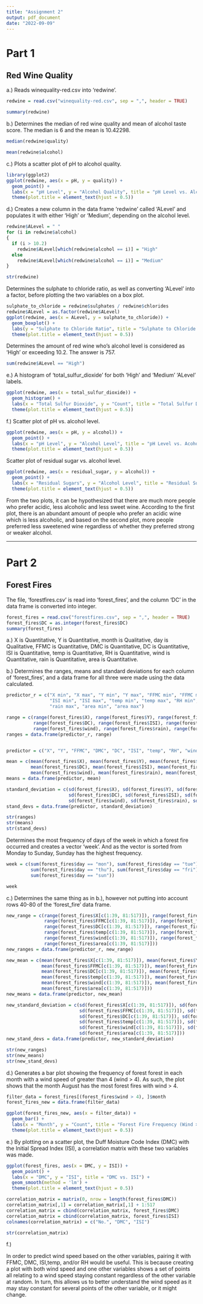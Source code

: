 ---
title: "Assignment 2"
output: pdf_document
date: "2022-09-09"
---

# Part 1

## Red Wine Quality

a.) Reads winequality-red.csv into 'redwine'.

```{r}
redwine = read.csv("winequality-red.csv", sep = ",", header = TRUE)

summary(redwine)
```

b.) Determines the median of red wine quality and mean of alcohol taste score. The median is 6 and the mean is 10.42298.

```{r}
median(redwine$quality)

mean(redwine$alcohol)
```

c.) Plots a scatter plot of pH to alcohol quality.

```{r}
library(ggplot2)
ggplot(redwine, aes(x = pH, y = quality)) + 
  geom_point() +  
  labs(x = "pH Level", y = "Alcohol Quality", title = "pH Level vs. Alcohol Quality") +
  theme(plot.title = element_text(hjust = 0.5))
```

d.) Creates a new column in the data frame 'redwine' called 'ALevel' and populates it with either 'High' or 'Medium', depending on the alcohol level.

```{r}
redwine$ALevel = " "
for (i in redwine$alcohol)
{
  if (i > 10.2)
    redwine$ALevel[which(redwine$alcohol == i)] = "High"
  else
    redwine$ALevel[which(redwine$alcohol == i)] = "Medium"
}

str(redwine)
```

Determines the sulphate to chloride ratio, as well as converting 'ALevel' into a factor, before plotting the two variables on a box plot.

```{r}
sulphate_to_chloride = redwine$sulphates / redwine$chlorides
redwine$ALevel = as.factor(redwine$ALevel)
ggplot(redwine, aes(x = ALevel, y = sulphate_to_chloride)) + 
  geom_boxplot() + 
  labs(y = "Sulphate to Chloride Ratio", title = "Sulphate to Chloride Ratio Boxplot") + 
  theme(plot.title = element_text(hjust = 0.5))
```

Determines the amount of red wine who's alcohol level is considered as 'High' or exceeding 10.2. The answer is 757.

```{r}
sum(redwine$ALevel == "High")
```

e.) A histogram of 'total_sulfur_dioxide' for both 'High' and 'Medium' 'ALevel' labels.

```{r}
ggplot(redwine, aes(x = total_sulfur_dioxide)) +
  geom_histogram() + 
  labs(x = "Total Sulfur Dioxide", y = "Count", title = "Total Sulfur Dioxide Histogram") +
  theme(plot.title = element_text(hjust = 0.5))
```

f.) Scatter plot of pH vs. alcohol level.

```{r}
ggplot(redwine, aes(x = pH, y = alcohol)) + 
  geom_point() +
  labs(x = "pH Level", y = "Alcohol Level", title = "pH Level vs. Acohol Level") +
  theme(plot.title = element_text(hjust = 0.5))
```

Scatter plot of residual sugar vs. alcohol level.

```{r}
ggplot(redwine, aes(x = residual_sugar, y = alcohol)) + 
  geom_point() +
  labs(x = "Residual Sugars", y = "Alcohol Level", title = "Residual Sugars vs. Alcohol Level") +
  theme(plot.title = element_text(hjust = 0.5))
```

From the two plots, it can be hypothesized that there are much more people who prefer acidic, less alcoholic and less sweet wine. According to the first plot, there is an abundant amount of people who prefer an acidic wine which is less alcoholic, and based on the second plot, more people preferred less sweetened wine regardless of whether they preferred strong or weaker alcohol.

------------------------------------------------------------------------

# Part 2

## Forest Fires

The file, 'forestfires.csv' is read into 'forest_fires', and the column 'DC' in the data frame is converted into integer.

```{r}
forest_fires = read.csv("forestfires.csv", sep = ",", header = TRUE)
forest_fires$DC = as.integer(forest_fires$DC)
summary(forest_fires)
```

a.) X is Quantitative, Y is Quantitative, month is Qualitative, day is Qualitative, FFMC is Quantitative, DMC is Quantitative, DC is Quantitative, ISI is Quantitative, temp is Quantitative, RH is Quantitative, wind is Quantitative, rain is Quantitative, area is Quantitative.

b.) Determines the ranges, means and standard deviations for each column of 'forest_fires', and a data frame for all three were made using the data calculated.

```{r}
predictor_r = c("X min", "X max", "Y min", "Y max", "FFMC min", "FFMC max", "DMC min", "DMC max", "DC min", "DC max",
                "ISI min", "ISI max", "temp min", "temp max", "RH min", "RH max", "wind min", "wind max", "rain min", 
                "rain max", "area min", "area max")

range = c(range(forest_fires$X), range(forest_fires$Y), range(forest_fires$FFMC), range(forest_fires$DMC), 
          range(forest_fires$DC), range(forest_fires$ISI), range(forest_fires$temp), range(forest_fires$RH),
          range(forest_fires$wind), range(forest_fires$rain), range(forest_fires$area))
ranges = data.frame(predictor_r, range)


predictor = c("X", "Y", "FFMC", "DMC", "DC", "ISI", "temp", "RH", "wind", "rain", "area")

mean = c(mean(forest_fires$X), mean(forest_fires$Y), mean(forest_fires$FFMC), mean(forest_fires$DMC), 
         mean(forest_fires$DC), mean(forest_fires$ISI), mean(forest_fires$temp), mean(forest_fires$RH),
         mean(forest_fires$wind), mean(forest_fires$rain), mean(forest_fires$area))
means = data.frame(predictor, mean)

standard_deviation = c(sd(forest_fires$X), sd(forest_fires$Y), sd(forest_fires$FFMC), sd(forest_fires$DMC), 
                       sd(forest_fires$DC), sd(forest_fires$ISI), sd(forest_fires$temp), sd(forest_fires$RH),
                       sd(forest_fires$wind), sd(forest_fires$rain), sd(forest_fires$area))
stand_devs = data.frame(predictor, standard_deviation)

str(ranges)
str(means)
str(stand_devs)
```

Determines the most frequency of days of the week in which a forest fire occurred and creates a vector 'week'. And as the vector is sorted from Monday to Sunday, Sunday has the highest frequency.

```{r}
week = c(sum(forest_fires$day == "mon"), sum(forest_fires$day == "tue"), sum(forest_fires$day == "wed"),
         sum(forest_fires$day == "thu"), sum(forest_fires$day == "fri"), sum(forest_fires$day == "sat"),
         sum(forest_fires$day == "sun"))

week
```

c.) Determines the same thing as in b.), however not putting into account rows 40-80 of the 'forest_fire' data frame.

```{r}
new_range = c(range(forest_fires$X[c(1:39, 81:517)]), range(forest_fires$Y[c(1:39, 81:517)]), 
              range(forest_fires$FFMC[c(1:39, 81:517)]), range(forest_fires$DMC[c(1:39, 81:517)]), 
              range(forest_fires$DC[c(1:39, 81:517)]), range(forest_fires$ISI[c(1:39, 81:517)]), 
              range(forest_fires$temp[c(1:39, 81:517)]), range(forest_fires$RH[c(1:39, 81:517)]),
              range(forest_fires$wind[c(1:39, 81:517)]), range(forest_fires$rain[c(1:39, 81:517)]), 
              range(forest_fires$area[c(1:39, 81:517)]))
new_ranges = data.frame(predictor_r, new_range)

new_mean = c(mean(forest_fires$X[c(1:39, 81:517)]), mean(forest_fires$Y[c(1:39, 81:517)]), 
             mean(forest_fires$FFMC[c(1:39, 81:517)]), mean(forest_fires$DMC[c(1:39, 81:517)]), 
             mean(forest_fires$DC[c(1:39, 81:517)]), mean(forest_fires$ISI[c(1:39, 81:517)]), 
             mean(forest_fires$temp[c(1:39, 81:517)]), mean(forest_fires$RH[c(1:39, 81:517)]),
             mean(forest_fires$wind[c(1:39, 81:517)]), mean(forest_fires$rain[c(1:39, 81:517)]), 
             mean(forest_fires$area[c(1:39, 81:517)]))
new_means = data.frame(predictor, new_mean)

new_standard_deviation = c(sd(forest_fires$X[c(1:39, 81:517)]), sd(forest_fires$Y[c(1:39, 81:517)]), 
                           sd(forest_fires$FFMC[c(1:39, 81:517)]), sd(forest_fires$DMC[c(1:39, 81:517)]), 
                           sd(forest_fires$DC[c(1:39, 81:517)]), sd(forest_fires$ISI[c(1:39, 81:517)]), 
                           sd(forest_fires$temp[c(1:39, 81:517)]), sd(forest_fires$RH[c(1:39, 81:517)]),
                           sd(forest_fires$wind[c(1:39, 81:517)]), sd(forest_fires$rain[c(1:39, 81:517)]), 
                           sd(forest_fires$area[c(1:39, 81:517)]))
new_stand_devs = data.frame(predictor, new_standard_deviation)

str(new_ranges)
str(new_means)
str(new_stand_devs)
```

d.) Generates a bar plot showing the frequency of forest forest in each month with a wind speed of greater than 4 (wind \> 4). As such, the plot shows that the month August has the most forest fires with wind \> 4.

```{r}
filter_data = forest_fires[(forest_fires$wind > 4), ]$month
forest_fires_new = data.frame(filter_data)

ggplot(forest_fires_new, aes(x = filter_data)) + 
  geom_bar() + 
  labs(x = "Month", y = "Count", title = "Forest Fire Frequency (Wind > 4)") +
  theme(plot.title = element_text(hjust = 0.5))
```

e.) By plotting on a scatter plot, the Duff Moisture Code Index (DMC) with the Initial Spread Index (ISI), a correlation matrix with these two variables was made.

```{r}
ggplot(forest_fires, aes(x = DMC, y = ISI)) + 
  geom_point() + 
  labs(x = "DMC", y = "ISI", title = "DMC vs. ISI") +
  geom_smooth(method = 'lm') +
  theme(plot.title = element_text(hjust = 0.5))

correlation_matrix = matrix(0, nrow = length(forest_fires$DMC))
correlation_matrix[,1] = correlation_matrix[,1] + 1:517
correlation_matrix = cbind(correlation_matrix, forest_fires$DMC)
correlation_matrix = cbind(correlation_matrix, forest_fires$ISI)
colnames(correlation_matrix) = c("No.", "DMC", "ISI")

str(correlation_matrix)
```

f.)

In order to predict wind speed based on the other variables, pairing it with FFMC, DMC, ISI,temp, and/or RH would be useful. This is because creating a plot with both wind speed and one other variables shows a set of points all relating to a wind speed staying constant regardless of the other variable at random. In turn, this allows us to better understand the wind speed as it may stay constant for several points of the other variable, or it might change.
